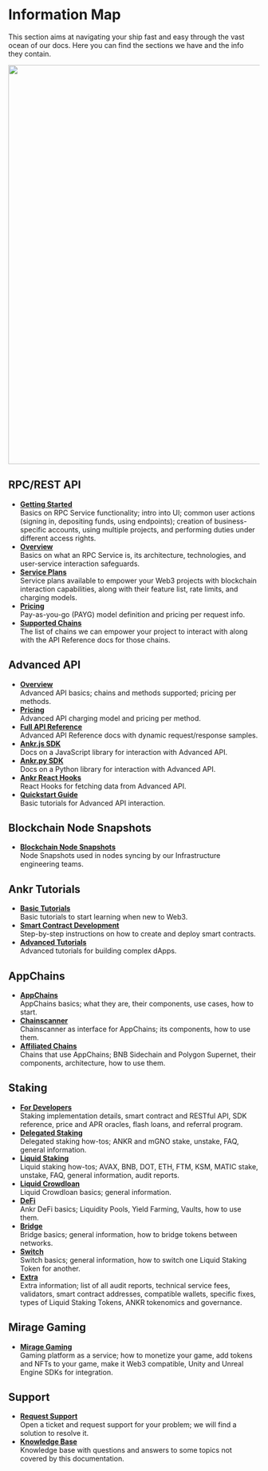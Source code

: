 # Information Map

This section aims at navigating your ship fast and easy through the vast ocean of our docs. Here you can find the sections we have and the info they contain.
<br/>

<img src="/docs/build/info-map.png" class="responsive-pic" width="800" />

## RPC/REST API

  * [**Getting Started**](/rpc-service/getting-started/intro/)<br/>
    Basics on RPC Service functionality; intro into UI; common user actions (signing in, depositing funds, using endpoints); creation of business-specific accounts, using multiple projects, and performing duties under different access rights.
  * [**Overview**](/rpc-service/overview/)<br/>
    Basics on what an RPC Service is, its architecture, technologies, and user-service interaction safeguards.
  * [**Service Plans**](/rpc-service/service-plans/)<br/>
    Service plans available to empower your Web3 projects with blockchain interaction capabilities, along with their feature list, rate limits, and charging models.
  * [**Pricing**](/rpc-service/pricing/)<br/>
    Pay-as-you-go (PAYG) model definition and pricing per request info.
  * [**Supported Chains**](/rpc-service/chains/chains-list/)<br/>
    The list of chains we can empower your project to interact with along with the API Reference docs for those chains.

## Advanced API

  * [**Overview**](/advanced-api/overview/)<br/>
  	Advanced API basics; chains and methods supported; pricing per methods.
  * [**Pricing**](/advanced-api/pricing/)<br/>
  	Advanced API charging model and pricing per method.
  * [**Full API Reference**](https://api-docs.ankr.com/reference/introduction)<br/>
  	Advanced API Reference docs with dynamic request/response samples.
  * [**Ankr.js SDK**](/advanced-api/javascript-sdk/)<br/>
  	Docs on a JavaScript library for interaction with Advanced API.
  * [**Ankr.py SDK**](/advanced-api/python-sdk/)<br/>
  	Docs on a Python library for interaction with Advanced API.
  * [**Ankr React Hooks**](/advanced-api/react-hooks/)<br/>
  	React Hooks for fetching data from Advanced API.
  * [**Quickstart Guide**](/advanced-api/quickstart/overview/)<br/>
  	Basic tutorials for Advanced API interaction.

## Blockchain Node Snapshots

* [**Blockchain Node Snapshots**](/node-snapshot/)<br/>
  Node Snapshots used in nodes syncing by our Infrastructure engineering teams.

## Ankr Tutorials

* [**Basic Tutorials**](/basic-tutorials/dapp-on-ethereum-using-nocode/)<br/>
  Basic tutorials to start learning when new to Web3.
* [**Smart Contract Development**](/smart-contract-tutorials/erc-721-smart-contract-on-avalanche/)<br/>
  Step-by-step instructions on how to create and deploy smart contracts.
* [**Advanced Tutorials**](/advanced-tutorials/donation-based-crowdfunding-dapp-on-polygon-with-ankr/)<br/>
  Advanced tutorials for building complex dApps.

## AppChains

* [**AppChains**](/app-chains/overview/)<br/>
  AppChains basics; what they are, their components, use cases, how to start.
* [**Chainscanner**](/chainscanner/overview/)<br/>
  Chainscanner as interface for AppChains; its components, how to use them.
* [**Affiliated Chains**](/affiliated-chains/bnb-sidechain/overview/)<br/>
  Chains that use AppChains; BNB Sidechain and Polygon Supernet, their components, architecture, how to use them.

## Staking

* [**For Developers**](/staking-for-developers/overview/)<br/>
  Staking implementation details, smart contract and RESTful API, SDK reference, price and APR oracles, flash loans, and referral program.
* [**Delegated Staking**](/delegated-staking/ankr/overview/)<br/>
  Delegated staking how-tos; ANKR and mGNO stake, unstake, FAQ, general information.
* [**Liquid Staking**](/liquid-staking/overview/)<br/>
  Liquid staking how-tos; AVAX, BNB, DOT, ETH, FTM, KSM, MATIC stake, unstake, FAQ, general information, audit reports.
* [**Liquid Crowdloan**](/liquid-crowdloan/overview/)<br/>
  Liquid Crowdloan basics; general information.
* [**DeFi**](/defi/overview/)<br/>
  Ankr DeFi basics; Liquidity Pools, Yield Farming, Vaults, how to use them.
* [**Bridge**](/bridge/overview/)<br/>
  Bridge basics; general information, how to bridge tokens between networks.
* [**Switch**](/switch/overview/)<br/>
  Switch basics; general information, how to switch one Liquid Staking Token for another.
* [**Extra**](/staking-extra/audit-reports/)<br/>
  Extra information; list of all audit reports, technical service fees, validators, smart contract addresses, compatible wallets, specific fixes, types of Liquid Staking Tokens, ANKR tokenomics and governance.

## Mirage Gaming

* [**Mirage Gaming**](/gaming-overview/)<br/>
  Gaming platform as a service; how to monetize your game, add tokens and NFTs to your game, make it Web3 compatible, Unity and Unreal Engine SDKs for integration.

## Support
* [**Request Support**](https://ankrnetwork.atlassian.net/servicedesk/customer/portal/10)<br/>
  Open a ticket and request support for your problem; we will find a solution to resolve it.
* [**Knowledge Base**](https://ankrnetwork.atlassian.net/wiki/spaces/EUSKB/overview)<br/>
  Knowledge base with questions and answers to some topics not covered by this documentation.





